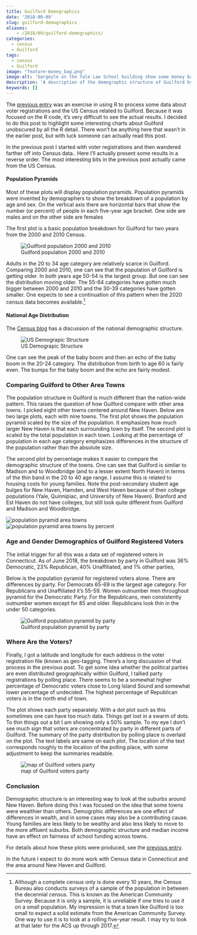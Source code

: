 ```yaml
---
title: Guilford Demographics
date: '2018-09-09'
slug: guilford-demographics
aliases:
    - /2018/09/guilford-demographics/
categories:
  - census
  - Guilford
tags:
  - census
  - Guilford
image: "feature-money_bag.png"
image-alt: 'Gargoyle on the Yale Law School building show some money bags'
description: 'A description of the demographic structure of Guilford by age compared with other towns. Also provides some background on the geographic location of registered voters in Guilford. This post is very similar to the previous post; it does not include the R code so it is much more readable.'  
keywords: []
---
```


The [previous entry](/blog/2018-09-geotagging-voters/) was an exercise in using R to process some data about voter registrations and the US Census related to Guilford. Because it was focused on the R code, it's very difficult to see the actual results. I decided to do this post to highlight some interesting charts about Guilford unobscured by all the R detail. There won't be anything here that wasn't in the earlier post, but with luck someone can actually read this post.

In the previous post I started with voter registrations and then wandered farther off into Census data.. Here I'll actually present some results in a reverse order. The most interesting bits in the previous post actually came from the US Census.

#### Population Pyramids

Most of these plots will display population pyramids. Population pyramids were invented by demographers to show the breakdown of a population by age and sex. On the vertical axis there are horizontal bars that show the number (or percent) of people in each five-year age bracket. One side are males and on the other side are females

The first plot is a basic population breakdown for Guilford for two years from the 2000 and 2010 Census.

![Guilford population 2000 and 2010](img/guilford_two_year.png)

Adults in the 20 to 34 age category are relatively scarce in Guilford. Comparing 2000 and 2010, one can see that the population of Guilford is getting older. In both years age 50-54 is the largest group. But one can see the distribution moving older. The 55-64 categories have gotten much bigger between 2000 and 2010 and the 30-39 categories have gotten smaller. One expects to see a continuation of this pattern when the 2020 census data becomes available.[^1]

[^1]: Although a complete census only is done every 10 years, the Census Bureau also conducts surveys of a sample of the population in between the decennial census. This is known as the American Community Survey. Because it is only a sample, it is unreliable if one tries to use it on a small population. My impression is that a town like Guilford is too small to expect a solid estimate from the American Community Survey. One way to use it is to look at a rolling five-year result. I may try to look at that later for the ACS up through 2017.

#### National Age Distribution

The [Census blog](https://www.census.gov/newsroom/blogs/random-samplings/2016/06/americas-age-profile-told-through-population-pyramids.html) has a discussion of the national demographic structure.

![US Demograpic Structure](https://www.census.gov/content/dam/Census/newsroom/blogs/2016/06/americas-age-profile-told-through-population-pyramids/Chart-1.png)

One can see the peak of the baby boom and then an echo of the baby boom in the 20-24 category. The distribution from birth to age 60 is fairly even. The bumps for the baby boom and the echo are fairly modest.

### Comparing Guilford to Other Area Towns {#multi_town}

The population structure in Guilford is much different than the nation-wide pattern. This raises the question of how Guilford compare with other area towns. I picked eight other towns centered around New Haven. Below are two large plots, each with nine towns. The first plot shows the population pyramid scaled by the size of the population. It emphasizes how much larger New Haven is that each surrounding town by itself. The second plot is scaled by the total population in each town. Looking at the percentage of population in each age category emphasizes differences in the structure of the population rather than the absolute size.

The second plot by percentage makes it easier to compare the demographic structure of the towns. One can see that Guilford is similar to Madison and to Woodbridge (and to a lesser extent North Haven) in terms of the thin band in the 20 to 40 age range. I assume this is related to housing costs for young families. Note the post-secondary student age bulges for New Haven, Hamden, and West Haven because of their college populations (Yale, Quinnipiac, and University of New Haven). Branford and Est Haven do not have colleges, but still look quite different from Guilford and Madison and Woodbridge.

![population pyramid area towns](img/town_pyramids_pop.png) ![population pyramid area towns by percent](img/town_pyramids_pct.png)

### Age and Gender Demographics of Guilford Registered Voters

The initial trigger for all this was a data set of registered voters in Connecticut. As of June 2018, the breakdown by party in Guilford was 36% Democratic, 23% Republican, 40% Unaffiliated, and 1% other parties,

Below is the population pyramid for registered voters alone. There are differences by party. For Democrats 65-69 is the largest age category. For Republicans and Unaffiliated it's 55-59. Women outnumber men throughout pyramid for the Democratic Party. For the Republicans, men consistently outnumber women except for 85 and older. Republicans look thin in the under 50 categories.

![Guilford population pyramid by party](img/party_pyramid.png)

### Where Are the Voters?

Finally, I got a latitude and longitude for each address in the voter registration file (known as geo-tagging. There's a long discussion of that process in the previous post. To get some idea whether the political parties are even distributed geographically within Guilford, I tallied party registrations by polling place. There seems to be a somewhat higher percentage of Democratic voters close to Long Island Sound and somewhat lower percentage of undecided. The highest percentage of Republican voters is in the north end of town.

The plot shows each party separately. With a dot plot such as this sometimes one can have too much data. Things get lost in a swarm of dots. To thin things out a bit I am showing only a 50% sample. To my eye I don't see much sign that voters are concentrated by party in different parts of Guilford. The summary of the party distribution by polling place is overlaid on the plot. The text labels are same on each plot. The location of the text corresponds roughly to the location of the polling place, with some adjustment to keep the summaries readable.

![map of Guilford voters party](img/voters_by_party.png)

### Conclusion

Demographic structure is an interesting way to look at the suburbs around New Haven. Before doing this I was focused on the idea that some towns were wealthier than others. Demogrphic differences are one effect of differences in wealth, and in some cases may also be a contributing cause. Young families are less likely to be wealthy and also less likely to move to the more affluent suburbs. Both demographic structure and median income have an effect on fairness of school funding across towns.

For details about how these plots were produced, see the [previous entry](/post/geotagging_voters/).

In the future I expect to do more work with Census data in Connecticut and the area around New Haven and Guilford.
